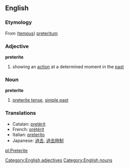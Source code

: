 ==English==
===Etymology===
From {{L.}} ([[tempus]]) [[preteritum]]
===Adjective===
[[Category:English adjectives]]
'''preterite'''
#{{tag|of a [[tense]]}} showing an [[action]] at a determined moment in the [[past]]
===Noun===
[[Category:English nouns]]
'''preterite'''
#[[preterite tense]], [[simple past]]

===Translations===
*Catalan: [[pretèrit]]
*French: [[prétérit]]
*Italian: [[preterito]]
*Japanese: [[過去]], [[過去時制]]

[[pl:Preterite]]